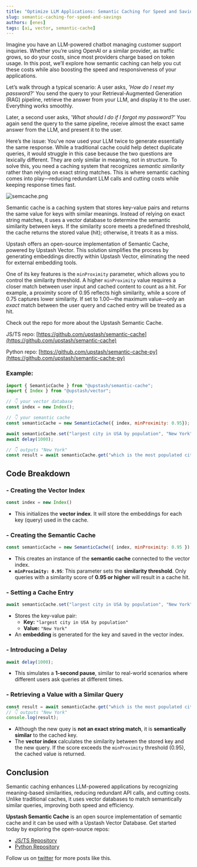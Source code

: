 ```yaml
---
title: "Optimize LLM Applications: Semantic Caching for Speed and Savings"
slug: semantic-caching-for-speed-and-savings
authors: [enes]
tags: [ai, vector, semantic-cache]
---
```


Imagine you have an LLM-powered chatbot managing customer support inquiries. Whether you’re using OpenAI or a similar provider, as traffic grows, so do your costs, since most providers charge based on token usage. In this post, we’ll explore how semantic caching can help you cut these costs while also boosting the speed and responsiveness of your applications.

Let’s walk through a typical scenario: A user asks, *'How do I reset my password?'* You send the query to your Retrieval-Augmented Generation (RAG) pipeline, retrieve the answer from your LLM, and display it to the user. Everything works smoothly.

Later, a second user asks, *'What should I do if I forgot my password?'* You again send the query to the same pipeline, receive almost the exact same answer from the LLM, and present it to the user.

Here’s the issue: You’ve now used your LLM twice to generate essentially the same response. While a traditional cache could help detect duplicate queries, it would struggle in this case because the two questions are lexically different. They are only similar in meaning, not in structure. To solve this, you need a caching system that recognizes *semantic similarity* rather than relying on exact string matches. This is where semantic caching comes into play—reducing redundant LLM calls and cutting costs while keeping response times fast.

![semcache.png](/blog/sem-cache/semcache.png)

Semantic cache is a caching system that stores key-value pairs and returns the same value for keys with similar meanings. Instead of relying on exact string matches, it uses a vector database to determine the semantic similarity between keys. If the similarity score meets a predefined threshold, the cache returns the stored value (hit); otherwise, it treats it as a miss.

Upstash offers an open-source implementation of Semantic Cache, powered by Upstash Vector. This solution simplifies the process by generating embeddings directly within Upstash Vector, eliminating the need for external embedding tools.

One of its key features is the `minProximity` parameter, which allows you to control the similarity threshold. A higher `minProximity` value requires a closer match between user input and cached content to count as a hit. For example, a proximity score of 0.95 reflects high similarity, while a score of 0.75 captures lower similarity. If set to 1.00—the maximum value—only an *exact* match between the user query and cached entry will be treated as a hit.

Check out the repo for more about the Upstash Semantic Cache.

JS/TS repo: [https://github.com/upstash/semantic-cache](https://github.com/upstash/semantic-cache)

Python repo: [https://github.com/upstash/semantic-cache-py](https://github.com/upstash/semantic-cache-py)

### Example:

```jsx
import { SemanticCache } from "@upstash/semantic-cache";
import { Index } from "@upstash/vector";

// 👇 your vector database
const index = new Index();

// 👇 your semantic cache
const semanticCache = new SemanticCache({ index, minProximity: 0.95});

await semanticCache.set("largest city in USA by population", "New York");
await delay(1000);

// 👇 outputs "New York"
const result = await semanticCache.get("which is the most populated city in the USA?");
```

## **Code Breakdown**

### - **Creating the Vector Index**

```jsx
const index = new Index()
```

- This initializes the **vector index**. It will store the embeddings for each key (query) used in the cache.

### - **Creating the Semantic Cache**

```jsx
const semanticCache = new SemanticCache({ index, minProximity: 0.95 });
```

- This creates an instance of the **semantic cache** connected to the vector index.
- **`minProximity: 0.95`**: This parameter sets the **similarity threshold**. Only queries with a similarity score of **0.95 or higher** will result in a cache hit.

### - **Setting a Cache Entry**

```jsx
await semanticCache.set("largest city in USA by population", "New York")
```

- Stores the key-value pair:
    - **Key:** `"largest city in USA by population"`
    - **Value:** `"New York"`
- An **embedding** is generated for the key and saved in the vector index.

### - **Introducing a Delay**

```jsx
await delay(1000);
```

- This simulates a **1-second pause**, similar to real-world scenarios where different users ask queries at different times.

### - **Retrieving a Value with a Similar Query**

```jsx
const result = await semanticCache.get("which is the most populated city in the USA?");
// 👇 outputs "New York"
console.log(result);
```

- Although the new quey is **not an exact string match**, it is **semantically similar** to the cached key.
- The **vector index** calculates the similarity between the stored key and the new query. If the score exceeds the `minProximity` threshold (0.95), the cached value is returned.

## Conclusion

Semantic caching enhances LLM-powered applications by recognizing meaning-based similarities, reducing redundant API calls, and cutting costs. Unlike traditional caches, it uses vector databases to match semantically similar queries, improving both speed and efficiency.

**Upstash Semantic Cache** is an open source implementation of semantic cache and it can be used with a Upstash Vector Database. Get started today by exploring the open-source repos:

- [JS/TS Repository](https://github.com/upstash/semantic-cache)
- [Python Repository](https://github.com/upstash/semantic-cache-py)

Follow us on [twitter](https://www.notion.so/New-Upstash-com-0b73374f807147079af9cafeb991c12f?pvs=21) for more posts like this.
